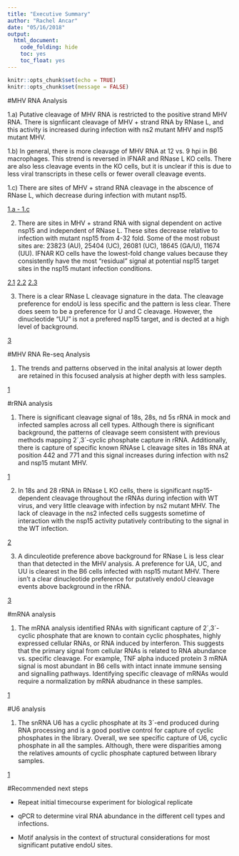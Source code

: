 ```yaml
---
title: "Executive Summary"
author: "Rachel Ancar"
date: "05/16/2018"
output: 
  html_document:
    code_folding: hide
    toc: yes
    toc_float: yes
---
```


```r

knitr::opts_chunk$set(echo = TRUE)
knitr::opts_chunk$set(message = FALSE)

```


#MHV RNA Analysis 

1.a) Putative cleavage of MHV RNA is restricted to the positive strand MHV RNA. There is signfiicant cleavage of MHV + strand RNA by RNase L, and this activity is increased during infection with ns2 mutant MHV and nsp15 mutant MHV.  

1.b) In general, there is more cleavage of MHV RNA at 12 vs. 9 hpi in B6 macrophages. This strend is reversed in IFNAR and RNase L KO cells. There are also less cleavage events in the KO cells, but it is unclear if this is due to less viral transcripts in these cells or fewer overall cleavage events. 

1.c) There are sites of MHV + strand RNA cleavage in the abscence of RNase L, which decrease during infection with mutant nsp15. 

[1.a - 1.c](https://ancarr.github.io/EndoU/MHV_endoU_analysis_final.html#coverage_plots_for_all_cell_types_by_type_of_viral_infection)

2) There are sites in MHV + strand RNA with signal dependent on active nsp15 and independent of RNase L. These sites decrease relative to infection with mutant nsp15 from 4-32 fold. Some of the most robust sites are: 23823 (AU), 25404 (UC), 26081 (UC), 18645 (GA/U), 11674 (UU). IFNAR KO cells have the lowest-fold change values because they consistently have the most "residual" signal at potential nsp15 target sites in the nsp15 mutant infection conditions. 

[2.1](https://ancarr.github.io/EndoU/MHV_endoU_analysis_final.html#coverage_plots_for_all_cell_types_by_type_of_viral_infection)
[2.2](https://ancarr.github.io/EndoU/MHV_endoU_analysis_final.html#coverage_plots_for_all_cell_types_by_type_of_viral_infection)
[2.3](https://ancarr.github.io/EndoU/MHV_endoU_analysis_final.html#identifying_“significant”_sites_of_possible_nsp15_cleavage)

3) There is a clear RNase L cleavage signature in the data. The cleavage preference for endoU is less specific and the pattern is less clear. There does seem to be a preference for U and C cleavage. However, the dinucleotide "UU" is not a prefered nsp15 target, and is dected at a high level of background. 

[3](https://ancarr.github.io/EndoU/MHV_endoU_analysis_final.html#nsp15_substractive_dinucleotide_analysis_of_for_all_cell_types_by_type_of_viral_infection)

#MHV RNA Re-seq Analysis 

1) The trends and patterns observed in the inital analysis at lower depth are retained in this focused analysis at higher depth with less samples. 

[1](https://ancarr.github.io/EndoU/MHV_endo_analysis_reseq_final.html)

#rRNA analysis

1) There is significant cleavage signal of 18s, 28s, nd 5s rRNA in mock and infected samples across all cell types. Although there is significant background, the patterns of cleavage seem consistent with previous methods mapping 2´,3´-cyclic phosphate capture in rRNA. Additionally, there is capture of specific known RNAse L cleavage sites in 18s RNA at position 442 and 771 and this signal increases during infection with ns2 and nsp15 mutant MHV. 

[1](https://ancarr.github.io/EndoU/rRNA_endoU_analysis.html#coverage_plots_for_18s,_28s,_and_5s_rrna_by_cell_type_and_type_of_viral_infection)

2) In 18s and 28 rRNA in RNase L KO cells, there is significant nsp15-dependent cleavage  throughout the rRNAs during infection with WT virus, and very little cleavage with infection by ns2 mutant MHV. The lack of cleavage in the ns2 infected cells suggests sometime of interaction with the nsp15 activity putatively contributing to the signal in the WT infection. 

[2](https://ancarr.github.io/EndoU/rRNA_endoU_analysis.html#endou_mutant_(nsp15)_substractive_coverage_analysis_of_mhv_(+)_strand_for_all_cell_types_by_type_of_viral_infection_from_baseline)

3) A dinculeotide preference above background for RNase L is less clear than that detected in the MHV analysis. A preference for UA, UC, and UU is clearest in the B6 cells infected with nsp15 mutant MHV. There isn't a clear dinucleotide preference for putatively endoU cleavage events above background in the rRNA. 

[3](https://ancarr.github.io/EndoU/rRNA_endoU_analysis.html#graphing_dinucleotide_frequencies_for_all_cell_types_by_infection_status)

#mRNA analysis

1) The mRNA analysis identified RNAs with significant capture of 2´,3´-cyclic phosphate that are known to contain cyclic phosphates, highly expressed cellular RNAs, or RNA induced by interferon. This suggests that the primary signal from cellular RNAs is related to RNA abundance vs. specific cleavage. For example, TNF alpha induced protein 3 mRNA signal is most abundant in B6 cells with intact innate immune sensing and signalling pathways. Identifying specific cleavage of mRNAs would require a normalization by mRNA abudnance in these samples.  

[1](https://ancarr.github.io/EndoU/mRNA_endoU_analysis.html)

#U6 analysis

1) The snRNA U6 has a cyclic phosphate at its 3´-end produced during RNA processing and is a good postive control for capture of cyclic phosphates in the library. Overall, we see specific capture of U6, cyclic phosphate in all the samples. Although, there were disparities among the relatives amounts of cyclic phosphate captured between library samples.

[1](https://ancarr.github.io/EndoU/U6_23-Cyclic_Phosphate_Analysis.html)

#Recommended next steps

- Repeat initial timecourse experiment for biological replicate

- qPCR to determine viral RNA abundance in the different cell types and infections. 

- Motif analysis in the context of structural considerations for most significant putative endoU sites. 

